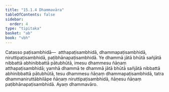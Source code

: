 ```yaml
---
title: "15.1.4 Dhammavāra"
tableOfContents: false
sidebar:
  order: 4
type: "tipitaka"
basket: "ab"
book: "vbh"
---
```



<DynamicBreadcrumb />

<Division number="721" book="vbh">

<Paragraph number="2121" book="vbh">
Catasso paṭisambhidā—  atthapaṭisambhidā, dhammapaṭisambhidā, niruttipaṭisambhidā, paṭibhānapaṭisambhidā. Ye dhammā jātā bhūtā sañjātā nibbattā abhinibbattā pātubhūtā, imesu dhammesu ñāṇaṃ atthapaṭisambhidā; yamhā dhammā te dhammā jātā bhūtā sañjātā nibbattā abhinibbattā pātubhūtā, tesu dhammesu ñāṇaṃ dhammapaṭisambhidā, tatra dhammaniruttābhilāpe ñāṇaṃ niruttipaṭisambhidā, ñāṇesu ñāṇaṃ paṭibhānapaṭisambhidā. Ayaṃ dhammavāro.
</Paragraph>
</Division>